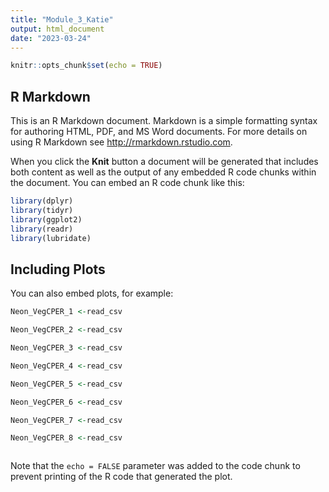 ```yaml
---
title: "Module_3_Katie"
output: html_document
date: "2023-03-24"
---
```


```r
knitr::opts_chunk$set(echo = TRUE)
```

## R Markdown

This is an R Markdown document. Markdown is a simple formatting syntax for authoring HTML, PDF, and MS Word documents. For more details on using R Markdown see <http://rmarkdown.rstudio.com>.

When you click the **Knit** button a document will be generated that includes both content as well as the output of any embedded R code chunks within the document. You can embed an R code chunk like this:

```r

library(dplyr)
library(tidyr)
library(ggplot2)
library(readr) 
library(lubridate)

```

## Including Plots

You can also embed plots, for example:

```r

Neon_VegCPER_1 <-read_csv

Neon_VegCPER_2 <-read_csv

Neon_VegCPER_3 <-read_csv

Neon_VegCPER_4 <-read_csv

Neon_VegCPER_5 <-read_csv

Neon_VegCPER_6 <-read_csv

Neon_VegCPER_7 <-read_csv

Neon_VegCPER_8 <-read_csv

```



```r




```



Note that the `echo = FALSE` parameter was added to the code chunk to prevent printing of the R code that generated the plot.
